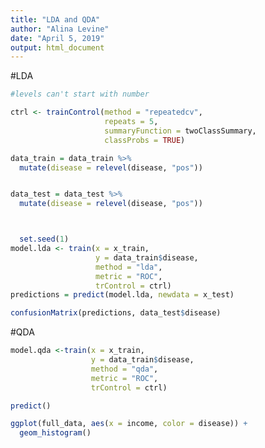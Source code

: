 ```yaml
---
title: "LDA and QDA"
author: "Alina Levine"
date: "April 5, 2019"
output: html_document
---
```



#LDA

```r

#levels can't start with number

ctrl <- trainControl(method = "repeatedcv",
                     repeats = 5,
                     summaryFunction = twoClassSummary,
                     classProbs = TRUE)

data_train = data_train %>%
  mutate(disease = relevel(disease, "pos"))


data_test = data_test %>%
  mutate(disease = relevel(disease, "pos"))



  set.seed(1)
model.lda <- train(x = x_train,
                   y = data_train$disease,
                   method = "lda",
                   metric = "ROC",
                   trControl = ctrl)
predictions = predict(model.lda, newdata = x_test)

confusionMatrix(predictions, data_test$disease)
```


#QDA

```r

model.qda <-train(x = x_train,
                  y = data_train$disease,
                  method = "qda",
                  metric = "ROC",
                  trControl = ctrl)

```



```r
predict()

ggplot(full_data, aes(x = income, color = disease)) +
  geom_histogram()

```

